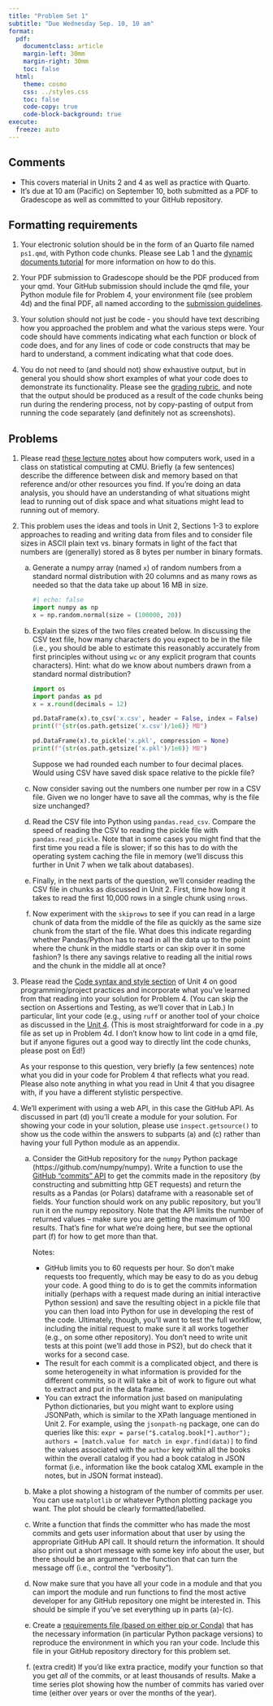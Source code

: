 ```yaml
---
title: "Problem Set 1"
subtitle: "Due Wednesday Sep. 10, 10 am"
format:
  pdf:
    documentclass: article
    margin-left: 30mm
    margin-right: 30mm
    toc: false
  html:
    theme: cosmo
    css: ../styles.css
    toc: false
    code-copy: true
    code-block-background: true
execute:
  freeze: auto
---
```




## Comments

- This covers material in Units 2 and 4 as well as practice with Quarto.
- It's due at 10 am (Pacific) on September 10, both submitted as a PDF to Gradescope as well as committed to your GitHub repository.


## Formatting requirements

1. Your electronic solution should be in the form of an Quarto file named `ps1.qmd`, with Python code chunks. Please see Lab 1 and the [dynamic documents tutorial](https://computing.stat.berkeley.edu/tutorial-dynamic-docs) for more information on how to do this. 

2. Your PDF submission to Gradescope should be the PDF produced from your qmd. Your GitHub submission should include the qmd file, your Python module file for Problem 4, your environment file (see problem 4d) and the final PDF, all named according to the [submission guidelines](https://stat243.berkeley.edu/fall-2025/howtos/submitPS.html).

3. Your solution should not just be code - you should have text describing how you approached the problem and what the various steps were. Your code should have comments indicating what each function or block of code does, and for any lines of code or code constructs that may be hard to understand, a comment indicating what that code does.

4. You do not need to (and should not) show exhaustive output, but in general you should show short examples of what your code does to demonstrate its functionality. Please see the [grading rubric](https://stat243.berkeley.edu/fall-2025/rubric.html), and note that the output should be produced as a result of the code chunks being run during the rendering process, not by copy-pasting of output from running the code separately (and definitely not as screenshots).


## Problems

1. Please read [these lecture notes](https://36-750.github.io/tools/computer-architecture) about how computers work, used in a class on statistical computing at CMU. Briefly (a few sentences) describe the difference between disk and memory based on that reference and/or other resources you find. If you're doing an data analysis, you should have an understanding of what situations might lead to running out of disk space and what situations might lead to running out of memory.

2. This problem uses the ideas and tools in Unit 2, Sections 1-3 to explore approaches to reading and writing data from files and to consider file sizes in ASCII plain text vs. binary formats in light of the fact that numbers are (generally) stored as 8 bytes per number in binary formats.
    a. Generate a numpy array (named `x`) of random numbers from a standard normal distribution with 20 columns and as many rows as needed so that the data take up about 16 MB in size. 
    
       ```python
       #| echo: false
       import numpy as np
       x = np.random.normal(size = (100000, 20))
       ```
       
    b. Explain the sizes of the two files created below. In discussing the CSV text file, how many characters do you expect to be in the file (i.e., you should be able to estimate this reasonably accurately from first principles without using `wc` or any explicit program that counts characters). Hint: what do we know about numbers drawn from a standard normal distribution?
    
       ```python
       import os
       import pandas as pd
       x = x.round(decimals = 12)
       
       pd.DataFrame(x).to_csv('x.csv', header = False, index = False)
       print(f"{str(os.path.getsize('x.csv')/1e6)} MB")
       
       pd.DataFrame(x).to_pickle('x.pkl', compression = None) 
       print(f"{str(os.path.getsize('x.pkl')/1e6)} MB")
       ```
       Suppose we had rounded each number to four decimal places. Would using CSV have saved disk space relative to the pickle file?
    c. Now consider saving out the numbers one number per row in a CSV file. Given we no longer have to save all the commas, why is the file size unchanged?
    d. Read the CSV file into Python using `pandas.read_csv`. Compare the speed of reading the CSV to reading the pickle file with `pandas.read_pickle`. Note that in some cases you might find that the first time you read a file is slower; if so this has to do with the operating system caching the file in memory (we’ll discuss this further in Unit 7 when we talk about databases). 
    e. Finally, in the next parts of the question, we'll consider reading the CSV file in chunks as discussed in Unit 2. First, time how long it takes to read the first 10,000 rows in a single chunk using `nrows`. 
    f. Now experiment with the `skiprows` to see if you can read in a large chunk of
data from the middle of the file as quickly as the same size chunk from the start of the file. What
does this indicate regarding whether Pandas/Python has to read in all the data up to the point where the chunk
in the middle starts or can skip over it in some fashion? Is there any savings relative to reading
all the initial rows and the chunk in the middle all at once?

3. Please read the [Code syntax and style section](https://stat243.berkeley.edu/fall-2025/units/unit4-goodPractices.html#code-syntax-and-style) of Unit 4 on good programming/project practices and incorporate what you've learned from that reading into your solution for Problem 4. (You can skip the section on Assertions and Testing, as we'll cover that in Lab.) In particular, lint your code (e.g., using `ruff` or another tool of your choice as discussed in the [Unit 4](../units/unit4-goodPractices.html#linting). (This is most straightforward for code in a .py file as set up in Problem 4d. I don't know how to lint code in a qmd file, but if anyone figures out a good way to directly lint the code chunks, please post on Ed!)

   As your response to this question, very briefly (a few sentences) note what you did in your code for Problem 4 that reflects what you read. Please also note anything in what you read in Unit 4 that you disagree with, if you have a different stylistic perspective.


4. We'll experiment with using a web API, in this case the GitHub API. As discussed in part (d) you'll create a module for your solution. For showing your code in your solution, please use `inspect.getsource()` to show us the code within the answers to subparts (a) and (c) rather than having your full Python module as an appendix.

   a. Consider the GitHub repository for the `numpy` Python package (https://github.com/numpy/numpy). Write a function to use the [GitHub "commits" API](https://docs.github.com/en/rest/commits/commits?apiVersion=2022-11-28) to get the commits made in the repository (by constructing and submitting http GET requests) and return the results as a Pandas (or Polars) dataframe with a reasonable set of fields. Your function should work on any public repository, but you'll run it on the numpy repository. Note that the API limits the number of returned values -- make sure you are getting the maximum of 100 results. That's fine for what we're doing here, but see the optional part (f) for how to get more than that.

      Notes:
      - GitHub limits you to 60 requests per hour. So don't make requests too frequently, which may be easy to do as you debug your code. A good thing to do is to get the commits information initially (perhaps with a request made during an initial interactive Python session) and save the resulting object in a pickle file that you can then load into Python for use in developing the rest of the code. Ultimately, though, you'll want to test the full workflow, including the initial request to make sure it all works together (e.g., on some other repository). You don't need to write unit tests at this point (we'll add those in PS2), but do check that it works for a second case.
      - The result for each commit is a complicated object, and there is some heterogeneity in what information is provided for the different commits, so it will take a bit of work to figure out what to extract and put in the data frame.
      - You can extract the information just based on manipulating Python dictionaries, but you might want to explore using JSONPath, which is similar to the XPath language mentioned in Unit 2. For example, using the `jsonpath-ng` package, one can do queries like this: `expr = parse("$.catalog.book[*].author"); authors = [match.value for match in expr.find(data)]` to find the values associated with the `author` key within all the books within the overall catalog if you had a book catalog in JSON format (i.e., information like the book catalog XML example in the notes, but in JSON format instead).
   b. Make a plot showing a histogram of the number of commits per user. You can use `matplotlib` or whatever Python plotting package you want. The plot should be clearly formatted/labelled. 
   c. Write a function that finds the committer who has made the most commits and gets user information about that user by using the appropriate GitHub API call. It should return the information. It should also print out a short message with some key info about the user, but there should be an argument to the function that can turn the message off (i.e., control the "verbosity").
   d. Now make sure that you have all your code in a module and that you can import the module and run functions to find the most active developer for any GitHub repository one might be interested in. This should be simple if you've set everything up in parts (a)-(c). 
   e. Create a [requirements file (based on either pip or Conda)](../units/unit4-goodPractices.html#some-basic-strategies) that has the necessary information (in particular Python package versions) to reproduce the environment in which you ran your code. Include this file in your GitHub repository directory for this problem set.
   f. (extra credit)  If you'd like extra practice, modify your function so that you get *all* of the commits, or at least thousands of results. Make a time series plot showing how the number of commits has varied over time (either over years or over the months of the year).

